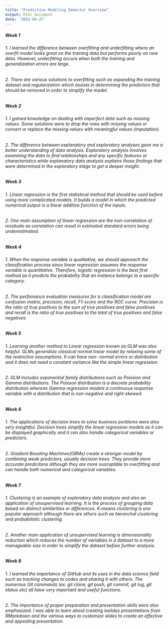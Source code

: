 ```yaml
---
title: "Predictive Modeling Semester Overview"
output: html_document
date: '2022-04-27'
---
```


##### Week 1  

###### 1. I learned the difference between overfitting and underfitting where an overfit model looks great on the training data but performs poorly on new data. However, underfitting occurs when both the training and generalization errors are large.  

###### 2. There are various solutions to overfitting such as expanding the training dataset and regularization which assists in determining the predictors that should be removed in order to simplify the model.  

##### Week 2 

###### 1. I gained knwoledge on dealing with imperfect data such as missing values. Some solutions were to drop the rows with missing values or convert or replace the missing values with meaningful values (imputation).  

###### 2. The difference between explanatory and exploratory analyses gave me a better understanding of data analysis. Exploratory analysis involves examining the data to find relationships and any specific features or characteristics while explanatory data analysis explains those findings that were determined in the exploratory stage to get a deeper insight.

##### Week 3  

###### 1. Linear regression is the first statistical method that should be used before using more complicated models. It builds a model in which the predicted numerical output is a linear additive function of the inputs.  

###### 2. One main assumption of linear regression are the non-correlation of residuals as correlation can result in estimated standard errors being underestimated.   

##### Week 4  

###### 1. When the response variable is qualitative, we should approach the classification process since linear regression assumes the response variable is quantitative. Therefore, logistic regression is the best first method as it predicts the probability that an instance belongs to a specific category.   

###### 2. The perfomance evaluation measures for a classification model are confusion matrix, precision, recall, F1-score and the ROC curve. Precision is the ratio of true positives to the sum of true positives and false positives and recall is the ratio of true positives to the total of true positives and false negatives.  

##### Week 5  

###### 1. Learning another method to Linear regression known as GLM was also helpful. GLMs generalize classical normal linear model by relaxing some of the restricitve assumptions. It can have non- normal errors or distribution and it does not need a constant variance like the simple linear regression.   

###### 2. GLM includes exponential family distributions such as Poission and Gamma distributions. The Poisson distribution is a discrete probability distribution whereas Gamma regression models a continuous response variable with a distribution that is non-negative and right-skewed.  

##### Week 6  

###### 1. The applications of decision trees to solve business porblems were also very insightful. Decision trees simplify the linear regression models as it can be displayed graphically and it can also handle categorical variables or predictors.  

###### 2. Gradient Boosting Machines(GBMs) create a stronger model by combining weak predictors, usually decision trees. They provide more accurate predicitons although they are more susceptible to overfitting and can handle both numerical and categorical variables.  

##### Week 7   

###### 1. Clustering is an example of exploratory data analysis and also an application of unsupervised learning. It is the process of grouping data based on distinct similarities or differences. K-means clustering is one popular approach although there are others such as hierarchal clustering and probabilistic clustering.  

###### 2. Another main application of unsupervised learning is dimensionality reduction which reduces the number of variables in a dataset to a more manageable size in order to simplify the dataset before further analysis.  

##### Week 8 

###### 1. I learned the importance of GitHub and its uses in the data science field such as tracking changes to codes and sharing it with others. The numerous Git commands (ex. git clone, git push, git commit, git log, git status etc) all have very important and useful functions.  

###### 2. The importance of proper preparation and presentation skills were also emphasized. I was able to learn about creating ioslides presentations from RMarkdown and the various ways to customize slides to create an effective and appealing presentation.  